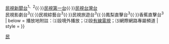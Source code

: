 {{Navbox
| title = [[民間全民電視公司]]頻道列表
| name  = 民間全民電視公司
| list1 = [[民視無線台]]<sup>1</sup>{{·}} [[民視新聞台]]<sup>1、2</sup>{{·}}[[民視第一台]]{{·}}[[民視台灣台]]<BR/>民視影劇台<sup>3</sup>{{·}}民視綜藝台<sup>3</sup>{{·}}民視旅遊台<sup>3</sup>{{·}}鳳梨直擊台<sup>3</sup>{{·}}香蕉直擊台<sup>3</sup>
| below  = 播放地附註：⑴設境外播放；⑵設[[有線電視]]；⑶網際網路專屬頻道
| style =
}}<noinclude>[[Category:台灣電視台模板|民]]</noinclude>